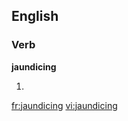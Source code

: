 
==English==

===Verb===
'''jaundicing'''

# {{present participle of|[[jaundice]]}}

[[fr:jaundicing]]
[[vi:jaundicing]]